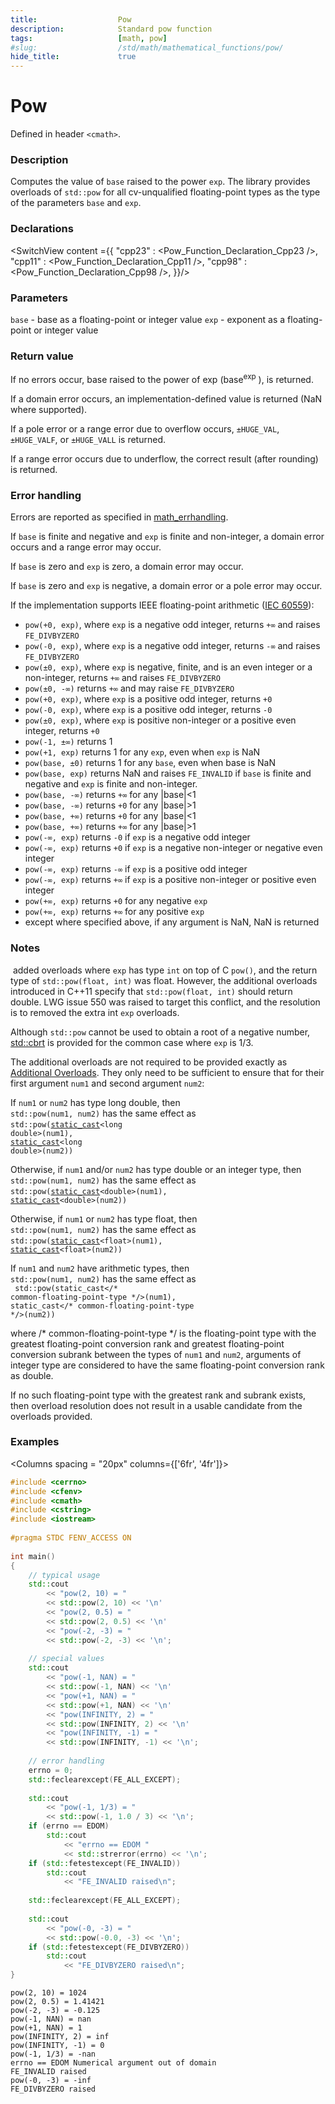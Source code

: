 ```yaml
---
title:                  Pow
description:            Standard pow function
tags:                   [math, pow]
#slug:                  /std/math/mathematical_functions/pow/
hide_title:             true
---
```




# Pow

Defined in header `<cmath>`.

### Description

Computes the value of `base` raised to the power `exp`. The library provides overloads of `std::pow` for all cv-unqualified floating-point 
types as the type of the parameters `base` and `exp`.

### Declarations

<SwitchView content ={{
    "cpp23" : <Pow_Function_Declaration_Cpp23 />,
    "cpp11" : <Pow_Function_Declaration_Cpp11 />,
    "cpp98" : <Pow_Function_Declaration_Cpp98 />,
}}/>

### Parameters

`base` - base as a floating-point or integer value
`exp` - exponent as a floating-point or integer value

### Return value

If no errors occur, base raised to the power of exp (base<sup>exp</sup>
), is returned.

If a domain error occurs, an implementation-defined value is returned (NaN where supported).

If a pole error or a range error due to overflow occurs, `±HUGE_VAL`, `±HUGE_VALF`, or `±HUGE_VALL` is returned.

If a range error occurs due to underflow, the correct result (after rounding) is returned.

### Error handling

Errors are reported as specified in <a href='/docs/std/math/math_errhandling'>math_errhandling</a>.

If `base` is finite and negative and `exp` is finite and non-integer, a domain error occurs and a range error may occur. <br/>

If `base` is zero and `exp` is zero, a domain error may occur.<br/>

If `base` is zero and `exp` is negative, a domain error or a pole error may occur.<br/>

If the implementation supports IEEE floating-point arithmetic (<a href='https://www.iso.org/standard/80985.html'>IEC 60559</a>):

* `pow(+0, exp)`, where `exp` is a negative odd integer, returns `+∞` and raises `FE_DIVBYZERO`
* `pow(-0, exp)`, where `exp` is a negative odd integer, returns `-∞` and raises `FE_DIVBYZERO`
* `pow(±0, exp)`, where `exp` is negative, finite, and is an even integer or a non-integer, returns `+∞` and raises `FE_DIVBYZERO`
* `pow(±0, -∞)` returns `+∞` and may raise `FE_DIVBYZERO`
* `pow(+0, exp)`, where `exp` is a positive odd integer, returns `+0`
* `pow(-0, exp)`, where `exp` is a positive odd integer, returns `-0`
* `pow(±0, exp)`, where `exp` is positive non-integer or a positive even integer, returns `+0`
* `pow(-1, ±∞)` returns 1
* `pow(+1, exp)` returns 1 for any `exp`, even when `exp` is NaN
* `pow(base, ±0)` returns 1 for any `base`, even when base is NaN
* `pow(base, exp)` returns NaN and raises `FE_INVALID` if `base` is finite and negative and `exp` is finite and non-integer.
* `pow(base, -∞)` returns `+∞` for any |base|&lt;1
* `pow(base, -∞)` returns `+0` for any |base|&gt;1
* `pow(base, +∞)` returns `+0` for any |base|&lt;1
* `pow(base, +∞)` returns `+∞` for any |base|&gt;1
* `pow(-∞, exp)` returns `-0` if `exp` is a negative odd integer
* `pow(-∞, exp)` returns `+0` if `exp` is a negative non-integer or negative even integer
* `pow(-∞, exp)` returns `-∞` if `exp` is a positive odd integer
* `pow(-∞, exp)` returns `+∞` if `exp` is a positive non-integer or positive even integer
* `pow(+∞, exp)` returns `+0` for any negative `exp`
* `pow(+∞, exp)` returns `+∞` for any positive `exp`
* except where specified above, if any argument is NaN, NaN is returned

### Notes

&#8203;<Version v='cpp98'></Version> added overloads where `exp` has type `int` on top of C `pow()`, and the return type of `std::pow(float, int)` was <span class='col-lb'>float</span>. However, the additional overloads 
introduced in C++11 specify that `std::pow(float, int)` should return <span class='col-lb'>double</span>. LWG issue 550 was raised to target this conflict, and the resolution is to removed 
the extra int `exp` overloads.

Although `std::pow` cannot be used to obtain a root of a negative number, [std::cbrt](/docs/std/math/mathematical_functions/cbrt/) is provided for the common case where `exp` is 1/3.

The additional overloads are not required to be provided exactly as <a href='#declarations'>Additional Overloads</a>. They only need to be sufficient to ensure that for their first 
argument `num1` and second argument `num2`:

If `num1` or `num2` has type <span class='col-lb'>long double</span>, then <br/>
`std::pow(num1, num2)` has the same effect as <br/>
&#8203;<code>std::pow(<a href='/docs/std/lang-support/static_cast'>static_cast</a>&lt;<span class='col-lb'>long double</span>&gt;(num1), <a href='/docs/std/lang-support/static_cast'>static_cast</a>&lt;<span class='col-lb'>long double</span>&gt;(num2))</code>

Otherwise, if `num1` and/or `num2` has type <span class='col-lb'>double</span> or an integer type, then <br/>
`std::pow(num1, num2)` has the same effect as <br/>
&#8203;<code>std::pow(<a href='/docs/std/lang-support/static_cast'>static_cast</a>&lt;<span class='col-lb'>double</span>&gt;(num1), <a href='/docs/std/lang-support/static_cast'>static_cast</a>&lt;<span class='col-lb'>double</span>&gt;(num2))</code>

&#8203;<Until v='cpp23' block>Otherwise, if `num1` or `num2` has type <span class='col-lb'>float</span>, then <br/>
`std::pow(num1, num2)` has the same effect as <br/>
&#8203;<code>std::pow(<a href='/docs/std/lang-support/static_cast'>static_cast</a>&lt;<span class='col-lb'>float</span>&gt;(num1), <a href='/docs/std/lang-support/static_cast'>static_cast</a>&lt;<span class='col-lb'>float</span>&gt;(num2))</code> </Until>

If `num1` and `num2` have arithmetic types, then <br/>
`std::pow(num1, num2)` has the same effect as <br/> <code> std::pow(static_cast&lt;<span class='col-d'>/\* common-floating-point-type \*/</span>&gt;(num1), static_cast&lt;<span class='col-d'>/\* common-floating-point-type \*/</span>&gt;(num2)) </code>

where <span class='col-d'>/\* common-floating-point-type \*/</span> is the floating-point type with the greatest floating-point conversion rank and greatest 
floating-point conversion subrank between the types of `num1` and `num2`, arguments of integer type are considered to have the same floating-point conversion rank as <span class='col-lb'>double</span>.

If no such floating-point type with the greatest rank and subrank exists, then overload resolution does not result in a usable candidate from the overloads provided.

### Examples

<Columns spacing = "20px" columns={['6fr', '4fr']}>
<div>

```cpp
#include <cerrno>
#include <cfenv>
#include <cmath>
#include <cstring>
#include <iostream>
 
#pragma STDC FENV_ACCESS ON
 
int main()
{
    // typical usage
    std::cout 
        << "pow(2, 10) = " 
        << std::pow(2, 10) << '\n'
        << "pow(2, 0.5) = " 
        << std::pow(2, 0.5) << '\n'
        << "pow(-2, -3) = " 
        << std::pow(-2, -3) << '\n';
 
    // special values
    std::cout 
        << "pow(-1, NAN) = " 
        << std::pow(-1, NAN) << '\n'
        << "pow(+1, NAN) = " 
        << std::pow(+1, NAN) << '\n'
        << "pow(INFINITY, 2) = " 
        << std::pow(INFINITY, 2) << '\n'
        << "pow(INFINITY, -1) = " 
        << std::pow(INFINITY, -1) << '\n';
 
    // error handling
    errno = 0;
    std::feclearexcept(FE_ALL_EXCEPT);
 
    std::cout 
        << "pow(-1, 1/3) = " 
        << std::pow(-1, 1.0 / 3) << '\n';
    if (errno == EDOM)
        std::cout 
            << "errno == EDOM " 
            << std::strerror(errno) << '\n';
    if (std::fetestexcept(FE_INVALID))
        std::cout 
            << "FE_INVALID raised\n";
 
    std::feclearexcept(FE_ALL_EXCEPT);
 
    std::cout 
        << "pow(-0, -3) = " 
        << std::pow(-0.0, -3) << '\n';
    if (std::fetestexcept(FE_DIVBYZERO))
        std::cout 
            << "FE_DIVBYZERO raised\n";
}

```

</div><div>

```plaintext title="Possible Result"
pow(2, 10) = 1024
pow(2, 0.5) = 1.41421
pow(-2, -3) = -0.125
pow(-1, NAN) = nan
pow(+1, NAN) = 1
pow(INFINITY, 2) = inf
pow(INFINITY, -1) = 0
pow(-1, 1/3) = -nan
errno == EDOM Numerical argument out of domain
FE_INVALID raised
pow(-0, -3) = -inf
FE_DIVBYZERO raised
```

</div>
</Columns>